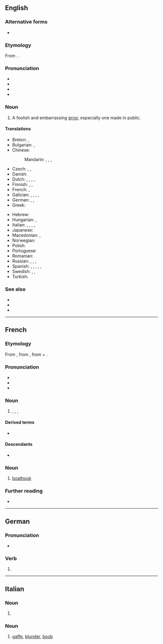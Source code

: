 {{also|gaffé|gáffe}}
==English==

===Alternative forms===
* {{alt|en|gaff}}

===Etymology===
From {{bor|en|fr|gaffe||blunder}}. {{doublet|en|gaff}}.

===Pronunciation===
* {{audio|en|en-us-gaffe.ogg|Audio (US)}}
* {{IPA|en|/ɡæf/}}
* {{rhymes|en|æf|s=1}}
* {{homophone|en|gaff}}

===Noun===
{{en-noun}}

# A foolish and embarrassing [[error]], especially one made in public.
#: {{syn|en|blooper|blunder|mistake|error|slip|slip-up|Thesaurus:error}}
#:{{ux|en|make a '''gaffe'''}}

====Translations====
{{trans-top|a foolish error, especially one made in public}}
* Breton: {{t|br|fazienn|f}}, {{t|br|fallvarch|m}}
* Bulgarian: {{t+|bg|гаф|m}}, {{t+|bg|грешка|f}}
* Chinese:
*: Mandarin: {{t+|cmn|過失|sc=Hani}}, {{t+|cmn|过失|tr=guòshī|sc=Hani}}, {{t+|cmn|出醜|sc=Hani}}, {{t+|cmn|出丑|tr=chūchǒu|sc=Hani}}
* Czech: {{t+|cs|blbost|f}}, {{t+|cs|kravina|f}}, {{t+|cs|bota|f}}
* Danish: {{t+|da|fejltagelse}}
* Dutch: {{t+|nl|blunder|m}}, {{t+|nl|uitschuiver|m}}, {{t+|nl|flater|m}}, {{t+|nl|gaffe|f}}, {{t+|nl|misstap|m}}
* Finnish: {{t+|fi|möhläys}}, {{t+|fi|munaus}}, {{t+|fi|moka}}
* French: {{t+|fr|gaffe|f}}, {{t+|fr|faux pas|m}}
* Galician: {{t|gl|esquenza|f}}, {{t|gl|disquenza|f}}, {{t|gl|cabuco|m}}, {{t|gl|pifia|f}}, {{t|gl|falenza|f}}
* German: {{t+|de|Fauxpas|m}}, {{t+|de|Ausrutscher|m}}, {{t+|de|Patzer|m}}
* Greek: {{t+|el|γκάφα|f}}
{{trans-mid}}
* Hebrew: {{t+|he|פשלה|f|tr=fáshla|alt=פַשְלָה}}
* Hungarian: {{t+|hu|ügyetlenség}}, {{t+|hu|ballépés}}
* Italian: {{t+|it|sproposito|m}}, {{t+|it|figuraccia|f}}, {{t+|it|errore|m}}, {{t+|it|topica|f}}, {{t+|it|gaffe|f}}
* Japanese: {{t+|ja|失策|tr=しっさく, shissaku|sc=Jpan}}
* Macedonian: {{t|mk|гаф|m}}, {{t|mk|грешка|f}}
* Norwegian: {{t|no|brøler|m}}
* Polish: {{t+|pl|gafa|f}}
* Portuguese: {{t+|pt|gafe}}
* Romanian: {{t+|ro|gafă|f}}
* Russian: {{t+|ru|опло́шность|f}}, {{t+|ru|про́мах|m}}, {{t+|ru|оши́бка|f}}, {{t+|ru|конфуз|m}} {{qualifier|dated}}
* Spanish: {{t+|es|metida de pata|f}} {{q|Latin America}}, {{t+|es|metedura de pata|f}} {{q|Spain}}, {{t+|es|desliz|m}}, {{t+|es|pifia|f}}, {{t+|es|cagada|f}} {{q|vulgar}}, {{t+|es|gazapo|m}}
* Swedish: {{t+|sv|tabbe|c}}, {{t+|sv|blunder|c}}, {{t+|sv|fadäs|c}}
* Turkish: {{t+|tr|gaf}}
{{trans-bottom}}

===See also===
* {{l|en|malapropism}}
* {{l|en|Freudian slip}}
* {{l|en|Bushism}}

----

==French==

===Etymology===
From {{der|fr|pro|gaf||clasp}}, from {{der|fr|got|𐌲𐌰𐍆𐌰𐌷||clasp|pos=n}}, from {{m|got|𐌲𐌰-|pos=intensifier}} + {{m|got|𐍆𐌰𐌷𐌰𐌽||to catch}}.

===Pronunciation===
* {{fr-IPA}}
* {{audio|fr|LL-Q150 (fra)-0x010C-gaffe.wav|Audio}}
* {{rhymes|fr|af|s=1}}

===Noun===
{{fr-noun|f}}

# {{l|en|gaffe}}, {{l|en|blunder}}, {{l|en|goof-up}} {{qualifier|North American}}, {{l|en|cock-up}} {{qualifier|British}}

====Derived terms====
* {{l|fr|faire gaffe}}

====Descendants====
* {{desc|pt|gafe|bor=1}}

===Noun===
{{fr-noun|f}}

# {{lb|fr|nautical}} [[boathook]]

===Further reading===
* {{R:TLFi}}

{{C|fr|Nautical}}

----

==German==

===Pronunciation===
* {{audio|de|De-gaffe.ogg|Audio}}

===Verb===
{{head|de|verb form}}

# {{verb form of|de|gaffen||1|s|pres|;|s|imp|;|1//3|s|sub|I}}

----

==Italian==

===Noun===
{{head|it|noun form|g=f}}

# {{plural of|it|gaffa}}

===Noun===
{{it-noun|f|#}}

# [[#English|gaffe]], [[blunder]], [[boob]]